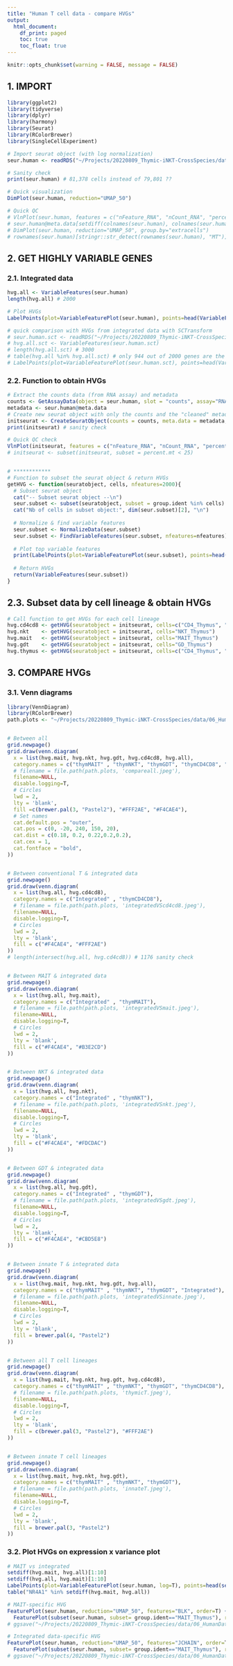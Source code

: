 ```yaml
---
title: "Human T cell data - compare HVGs"
output:
  html_document:
    df_print: paged
    toc: true
    toc_float: true
---
```


```r
knitr::opts_chunk$set(warning = FALSE, message = FALSE) 
```


## 1. IMPORT

```r
library(ggplot2)
library(tidyverse)
library(dplyr)
library(harmony)
library(Seurat)
library(RColorBrewer)
library(SingleCellExperiment)
```

```r
# Import seurat object (with log normalization)
seur.human <- readRDS("~/Projects/20220809_Thymic-iNKT-CrossSpecies/data/raw_data/human_data/filtered_seurat_harmony.11.22.22.RDS")

# Sanity check
print(seur.human) # 81,378 cells instead of 79,801 ??

# Quick visualization
DimPlot(seur.human, reduction="UMAP_50")

# Quick QC
# VlnPlot(seur.human, features = c("nFeature_RNA", "nCount_RNA", "percent.mt"), group.by="Batch", ncol = 3) # it looks like poor quality cells were not removed (or not the same thresholds were used)
# seur.human@meta.data[setdiff(colnames(seur.human), colnames(seur.human.sct)),"extracells"] <- TRUE
# DimPlot(seur.human, reduction="UMAP_50", group.by="extracells")
# rownames(seur.human)[stringr::str_detect(rownames(seur.human), "MT")]
```




## 2. GET HIGHLY VARIABLE GENES

### 2.1. Integrated data
```r
hvg.all <- VariableFeatures(seur.human)
length(hvg.all) # 2000

# Plot HVGs
LabelPoints(plot=VariableFeaturePlot(seur.human), points=head(VariableFeatures(seur.human), 20), repel=T)

# quick comparison with HVGs from integrated data with SCTransform
# seur.human.sct <- readRDS("~/Projects/20220809_Thymic-iNKT-CrossSpecies/data/raw_data/human_data/filtered_seurat_Harmony_07-22-22.RDS")
# hvg.all.sct <- VariableFeatures(seur.human.sct)
# length(hvg.all.sct) # 3000
# table(hvg.all %in% hvg.all.sct) # only 944 out of 2000 genes are the same...
# LabelPoints(plot=VariableFeaturePlot(seur.human.sct), points=head(VariableFeatures(seur.human.sct), 20), repel=T)
```

### 2.2. Function to obtain HVGs
```r
# Extract the counts data (from RNA assay) and metadata
counts <- GetAssayData(object = seur.human, slot = "counts", assay="RNA")
metadata <- seur.human@meta.data
# Create new seurat object with only the counts and the "cleaned" metadata
initseurat <- CreateSeuratObject(counts = counts, meta.data = metadata, min.cells=20) # keep only genes expressed in at least 20 cells
print(initseurat) # sanity check

# Quick QC check
VlnPlot(initseurat, features = c("nFeature_RNA", "nCount_RNA", "percent.mt"), ncol = 3)
# initseurat <- subset(initseurat, subset = percent.mt < 25)


# ************
# Function to subset the seurat object & return HVGs
getHVG <- function(seuratobject, cells, nfeatures=2000){
  # Subset seurat object
  cat("-- Subset seurat object --\n")
  seur.subset <- subset(seuratobject, subset = group.ident %in% cells)
  cat("Nb of cells in subset object:", dim(seur.subset)[2], "\n")
  
  # Normalize & find variable features
  seur.subset <- NormalizeData(seur.subset)
  seur.subset <- FindVariableFeatures(seur.subset, nfeatures=nfeatures)
  
  # Plot top variable features
  print(LabelPoints(plot=VariableFeaturePlot(seur.subset), points=head(VariableFeatures(seur.subset), 20), repel=T))
  
  # Return HVGs
  return(VariableFeatures(seur.subset))
}
```

## 2.3. Subset data by cell lineage & obtain HVGs
```r
# Call function to get HVGs for each cell lineage
hvg.cd4cd8 <- getHVG(seuratobject = initseurat, cells=c("CD4_Thymus", "CD8_Thymus"))
hvg.nkt    <- getHVG(seuratobject = initseurat, cells="NKT_Thymus")
hvg.mait   <- getHVG(seuratobject = initseurat, cells="MAIT_Thymus")
hvg.gdt    <- getHVG(seuratobject = initseurat, cells="GD_Thymus")
hvg.thymus <- getHVG(seuratobject = initseurat, cells=c("CD4_Thymus", "CD8_Thymus", "NKT_Thymus", "MAIT_Thymus", "GD_Thymus"))
```




## 3. COMPARE HVGs

### 3.1. Venn diagrams
```r
library(VennDiagram)
library(RColorBrewer)
path.plots <- "~/Projects/20220809_Thymic-iNKT-CrossSpecies/data/06_HumanData/HVGs"


# Between all
grid.newpage()
grid.draw(venn.diagram(
  x = list(hvg.mait, hvg.nkt, hvg.gdt, hvg.cd4cd8, hvg.all),
  category.names = c("thymMAIT" , "thymNKT", "thymGDT", "thymCD4CD8", "Integrated"),
  # filename = file.path(path.plots, 'compareall.jpeg'),
  filename=NULL,
  disable.logging=T,
  # Circles
  lwd = 2,
  lty = 'blank',
  fill =c(brewer.pal(3, "Pastel2"), "#FFF2AE", "#F4CAE4"),
  # Set names
  cat.default.pos = "outer",
  cat.pos = c(0, -20, 240, 150, 20),
  cat.dist = c(0.18, 0.2, 0.22,0.2,0.2),
  cat.cex = 1,
  cat.fontface = "bold",
))


# Between conventional T & integrated data
grid.newpage()
grid.draw(venn.diagram(
  x = list(hvg.all, hvg.cd4cd8),
  category.names = c("Integrated" , "thymCD4CD8"),
  # filename = file.path(path.plots, 'integratedVScd4cd8.jpeg'),
  filename=NULL,
  disable.logging=T,
  # Circles
  lwd = 2,
  lty = 'blank',
  fill = c("#F4CAE4", "#FFF2AE")
))
# length(intersect(hvg.all, hvg.cd4cd8)) # 1176 sanity check


# Between MAIT & integrated data
grid.newpage()
grid.draw(venn.diagram(
  x = list(hvg.all, hvg.mait),
  category.names = c("Integrated" , "thymMAIT"),
  # filename = file.path(path.plots, 'integratedVSmait.jpeg'),
  filename=NULL,
  disable.logging=T,
  # Circles
  lwd = 2,
  lty = 'blank',
  fill = c("#F4CAE4", "#B3E2CD")
))


# Between NKT & integrated data
grid.newpage()
grid.draw(venn.diagram(
  x = list(hvg.all, hvg.nkt),
  category.names = c("Integrated" , "thymNKT"),
  # filename = file.path(path.plots, 'integratedVSnkt.jpeg'),
  filename=NULL,
  disable.logging=T,
  # Circles
  lwd = 2,
  lty = 'blank',
  fill = c("#F4CAE4", "#FDCDAC")
))


# Between GDT & integrated data
grid.newpage()
grid.draw(venn.diagram(
  x = list(hvg.all, hvg.gdt),
  category.names = c("Integrated" , "thymGDT"),
  # filename = file.path(path.plots, 'integratedVSgdt.jpeg'),
  filename=NULL,
  disable.logging=T,
  # Circles
  lwd = 2,
  lty = 'blank',
  fill = c("#F4CAE4", "#CBD5E8")
))


# Between innate T & integrated data
grid.newpage()
grid.draw(venn.diagram(
  x = list(hvg.mait, hvg.nkt, hvg.gdt, hvg.all),
  category.names = c("thymMAIT" , "thymNKT", "thymGDT", "Integrated"),
  # filename = file.path(path.plots, 'integratedVSinnate.jpeg'),
  filename=NULL,
  disable.logging=T,
  # Circles
  lwd = 2,
  lty = 'blank',
  fill = brewer.pal(4, "Pastel2")
))


# Between all T cell lineages
grid.newpage()
grid.draw(venn.diagram(
  x = list(hvg.mait, hvg.nkt, hvg.gdt, hvg.cd4cd8),
  category.names = c("thymMAIT" , "thymNKT", "thymGDT", "thymCD4CD8"),
  # filename = file.path(path.plots, 'thymicT.jpeg'),
  filename=NULL,
  disable.logging=T,
  # Circles
  lwd = 2,
  lty = 'blank',
  fill = c(brewer.pal(3, "Pastel2"), "#FFF2AE")
))


# Between innate T cell lineages
grid.newpage()
grid.draw(venn.diagram(
  x = list(hvg.mait, hvg.nkt, hvg.gdt),
  category.names = c("thymMAIT" , "thymNKT", "thymGDT"),
  # filename = file.path(path.plots, 'innateT.jpeg'),
  filename=NULL,
  disable.logging=T,
  # Circles
  lwd = 2,
  lty = 'blank',
  fill = brewer.pal(3, "Pastel2")
))
```


### 3.2. Plot HVGs on expression x variance plot

```r
# MAIT vs integrated
setdiff(hvg.mait, hvg.all)[1:10]
setdiff(hvg.all, hvg.mait)[1:10]
LabelPoints(plot=VariableFeaturePlot(seur.human, log=T), points=head(setdiff(hvg.mait, hvg.all), 20), repel=T, ynudge = 5, xnudge=10)
table("NR4A1" %in% setdiff(hvg.mait, hvg.all))

# MAIT-specific HVG
FeaturePlot(seur.human, reduction="UMAP_50", features="BLK", order=T) + ggtitle("BLK | integrated") |
  FeaturePlot(subset(seur.human, subset= group.ident=="MAIT_Thymus"), reduction="UMAP_50", features="BLK", order=T) + ggtitle("BLK | thymMAIT")
# ggsave("~/Projects/20220809_Thymic-iNKT-CrossSpecies/data/06_HumanData/HVGs/mait-specific-HVG_BLKexample.jpeg", width=10, height=5)

# Integrated data-specific HVG
FeaturePlot(seur.human, reduction="UMAP_50", features="JCHAIN", order=T) + ggtitle("JCHAIN | integrated") |
  FeaturePlot(subset(seur.human, subset= group.ident=="MAIT_Thymus"), reduction="UMAP_50", features="JCHAIN", order=T) + ggtitle("JCHAIN | thymMAIT")
# ggsave("~/Projects/20220809_Thymic-iNKT-CrossSpecies/data/06_HumanData/HVGs/integrated-specific-HVG_JCHAINexample.jpeg", width=10, height=5)
```

